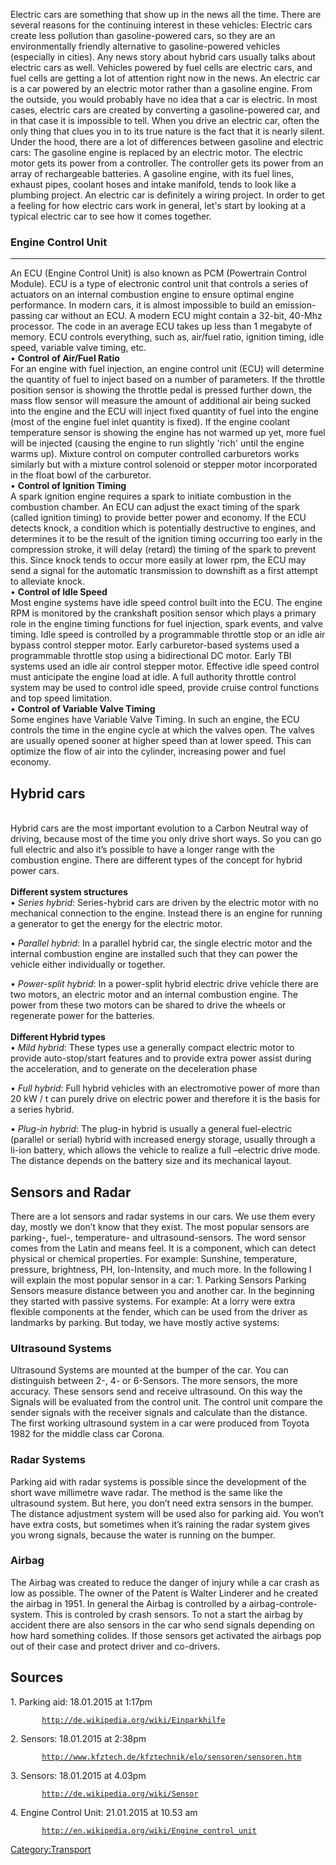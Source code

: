 Electric cars are something that show up in the news all the time. There are several reasons for the continuing interest in these vehicles:
Electric cars create less pollution than gasoline-powered cars, so they are an environmentally friendly alternative to gasoline-powered vehicles (especially in cities).
Any news story about hybrid cars usually talks about electric cars as well.
Vehicles powered by fuel cells are electric cars, and fuel cells are getting a lot of attention right now in the news.
An electric car is a car powered by an electric motor rather than a gasoline engine.
From the outside, you would probably have no idea that a car is electric. In most cases, electric cars are created by converting a gasoline-powered car, and in that case it is impossible to tell. When you drive an electric car, often the only thing that clues you in to its true nature is the fact that it is nearly silent.
Under the hood, there are a lot of differences between gasoline and electric cars:
The gasoline engine is replaced by an electric motor.
The electric motor gets its power from a controller.
The controller gets its power from an array of rechargeable batteries.
A gasoline engine, with its fuel lines, exhaust pipes, coolant hoses and intake manifold, tends to look like a plumbing project. An electric car is definitely a wiring project.
In o­rder to get a feeling for how electric cars work in general, let's start by looking at a typical electric car to see how it comes together.

=== Engine Control Unit ===

----

An ECU (Engine Control Unit) is also known as PCM (Powertrain Control Module). ECU is a type of electronic control unit that controls a series of actuators on an internal combustion engine to ensure optimal engine performance. In modern cars, it is almost impossible to build an emission-passing car without an ECU. A modern ECU might contain a 32-bit, 40-Mhz processor. The code in an average ECU takes up less than 1 megabyte of memory. ECU controls everything, such as, air/fuel ratio, ignition timing, idle speed, variable valve timing, etc.<br />
•	'''Control of Air/Fuel Ratio'''<br />
For an engine with fuel injection, an engine control unit (ECU) will determine the quantity of fuel to inject based on a number of parameters. If the throttle position sensor is showing the throttle pedal is pressed further down, the mass flow sensor will measure the amount of additional air being sucked into the engine and the ECU will inject fixed quantity of fuel into the engine (most of the engine fuel inlet quantity is fixed). If the engine coolant temperature sensor is showing the engine has not warmed up yet, more fuel will be injected (causing the engine to run slightly 'rich' until the engine warms up). Mixture control on computer controlled carburetors works similarly but with a mixture control solenoid or stepper motor incorporated in the float bowl of the carburetor.<br />
•	'''Control of Ignition Timing'''<br />
A spark ignition engine requires a spark to initiate combustion in the combustion chamber. An ECU can adjust the exact timing of the spark (called ignition timing) to provide better power and economy. If the ECU detects knock, a condition which is potentially destructive to engines, and determines it to be the result of the ignition timing occurring too early in the compression stroke, it will delay (retard) the timing of the spark to prevent this. Since knock tends to occur more easily at lower rpm, the ECU may send a signal for the automatic transmission to downshift as a first attempt to alleviate knock.<br />
•	'''Control of Idle Speed'''<br />
Most engine systems have idle speed control built into the ECU. The engine RPM is monitored by the crankshaft position sensor which plays a primary role in the engine timing functions for fuel injection, spark events, and valve timing. Idle speed is controlled by a programmable throttle stop or an idle air bypass control stepper motor. Early carburetor-based systems used a programmable throttle stop using a bidirectional DC motor. Early TBI systems used an idle air control stepper motor. Effective idle speed control must anticipate the engine load at idle.
A full authority throttle control system may be used to control idle speed, provide cruise control functions and top speed limitation.<br />
•	'''Control of Variable Valve Timing'''<br />
Some engines have Variable Valve Timing. In such an engine, the ECU controls the time in the engine cycle at which the valves open. The valves are usually opened sooner at higher speed than at lower speed. This can optimize the flow of air into the cylinder, increasing power and fuel economy.


== Hybrid cars ==
<br />
Hybrid cars are the most important evolution to a Carbon Neutral way of driving, because most of the time you only drive short ways. So you can go full electric and also it’s possible to have a longer range with the combustion engine. There are different types of the concept for hybrid power cars. <br /><br />
'''Different system structures'''<br />
•	''Series hybrid'': Series-hybrid cars are driven by the electric motor with no mechanical connection to the engine. Instead there is an engine for running a generator to get the energy for the electric motor.

•	''Parallel hybrid'': In a parallel hybrid car, the single electric motor and the internal combustion engine are installed such that they can power the vehicle either individually or together.

•	''Power-split hybrid'': In a power-split hybrid electric drive vehicle there are two motors, an electric motor and an internal combustion engine. The power from these two motors can be shared to drive the wheels or regenerate power for the batteries.<br /><br />

'''Different Hybrid types'''<br />
•	''Mild hybrid'': These types use a generally compact electric motor to provide auto-stop/start features and to provide extra power assist during the acceleration, and to generate on the deceleration phase

•	''Full hybrid'': Full hybrid vehicles with an electromotive power of more than 20 kW / t can purely drive on electric power and therefore it is the basis for a series hybrid.

•	''Plug-in hybrid'': The plug-in hybrid is usually a general fuel-electric (parallel or serial) hybrid with increased energy storage, usually through a li-ion battery, which allows the vehicle to realize a full –electric drive mode. The distance depends on the battery size and its mechanical layout.

== Sensors and Radar ==
There are a lot sensors and radar systems in our cars. We use them every day, mostly we don’t know that they exist. The most popular sensors are parking-, fuel-, temperature- and ultrasound-sensors.  
The word sensor comes from the Latin and means feel. It is a component, which can detect physical or chemical properties. For example: Sunshine, temperature, pressure, brightness, PH, Ion-Intensity, and much more. 
In the following I will explain the most popular sensor in a car:
1.	Parking Sensors
Parking Sensors measure distance between you and another car. In the beginning they started with passive systems. For example: At a lorry were extra flexible components at the fender, which can be used from the driver as landmarks by parking. But today, we have mostly active systems:

=== Ultrasound Systems ===
Ultrasound Systems are mounted at the bumper of the car.  You can distinguish between 2-, 4- or 6-Sensors. The more sensors, the more accuracy. These sensors send and receive ultrasound. On this way the Signals will be evaluated from the control unit. The control unit compare the sender signals with the receiver signals and calculate than the distance. 
The first working ultrasound system in a car were produced from Toyota 1982 for the middle class car Corona.

=== Radar Systems ===
Parking aid with radar systems is possible since the development of the short wave millimetre wave radar. The method is the same like the ultrasound system. But here, you don’t need extra sensors in the bumper. The distance adjustment system will be used also for parking aid. You won’t have extra costs, but sometimes when it’s raining the radar system gives you wrong signals, because the water is running on the bumper.

=== Airbag ===
The Airbag was created to reduce the danger of injury while a car crash as low as possible.
The owner of the Patent is Walter Linderer and he created the airbag in 1951.
In general the Airbag is controlled by a airbag-controle-system.
This is controled by crash sensors. To not a start the airbag by accident there are also sensors in the car who send signals depending on how hard something colides. 
If those sensors get activated the airbags pop out of their case and protect driver and co-drivers.


== Sources ==
1.	Parking aid: 18.01.2015 at 1:17pm
        http://de.wikipedia.org/wiki/Einparkhilfe
2.	Sensors: 18.01.2015 at 2:38pm 
        http://www.kfztech.de/kfztechnik/elo/sensoren/sensoren.htm
3.	Sensors: 18.01.2015 at 4.03pm
        http://de.wikipedia.org/wiki/Sensor
4.      Engine Control Unit: 21.01.2015 at 10.53 am
        http://en.wikipedia.org/wiki/Engine_control_unit

[[Category:Transport]]